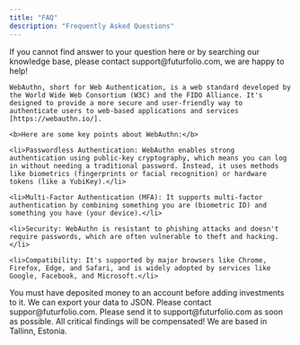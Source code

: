 ```yaml
---
title: "FAQ"
description: "Frequently Asked Questions"
---
```


<Note>
  If you cannot find answer to your question here or by searching our knowledge base, please contact support@futurfolio.com, we are happy to help!
</Note>

<AccordionGroup>
  <Accordion title="What is WebAuthN and why is it used by Futurfolio?">
    
    WebAuthn, short for Web Authentication, is a web standard developed by the World Wide Web Consortium (W3C) and the FIDO Alliance. It's designed to provide a more secure and user-friendly way to authenticate users to web-based applications and services [https://webauthn.io/].

    <b>Here are some key points about WebAuthn:</b>

    <li>Passwordless Authentication: WebAuthn enables strong authentication using public-key cryptography, which means you can log in without needing a traditional password. Instead, it uses methods like biometrics (fingerprints or facial recognition) or hardware tokens (like a YubiKey).</li>

    <li>Multi-Factor Authentication (MFA): It supports multi-factor authentication by combining something you are (biometric ID) and something you have (your device).</li>

    <li>Security: WebAuthn is resistant to phishing attacks and doesn't require passwords, which are often vulnerable to theft and hacking.</li>

    <li>Compatibility: It's supported by major browsers like Chrome, Firefox, Edge, and Safari, and is widely adopted by services like Google, Facebook, and Microsoft.</li>

  </Accordion>

  <Accordion title="I cannot add an investment">
    You must have deposited money to an account before adding investments to it.
  </Accordion>

  <Accordion title="Can I export data out later?">
    We can export your data to JSON. Please contact suppor@futurfolio.com.
  </Accordion>

  <Accordion title="I found a bug or a security issue, where do I report it?">
    Please send it to support@futurfolio.com as soon as possible. All critical findings will be compensated!
  </Accordion>

  <Accordion title="Where is Futurfolio based?">
    We are based in Tallinn, Estonia.
  </Accordion>
</AccordionGroup>
